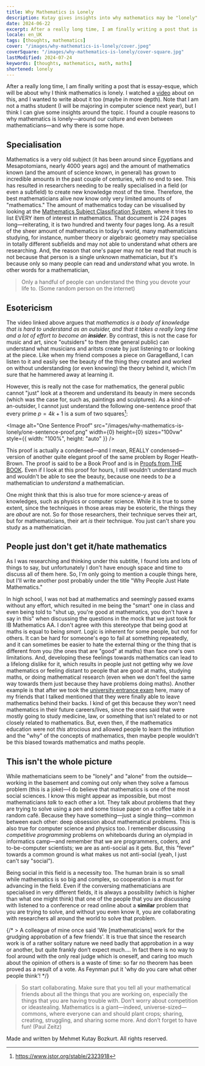 ```yaml
---
title: Why Mathematics is Lonely
description: Kutay gives insights into why mathematics may be "lonely" and why that might not be the case.
date: 2024-06-22
excerpt: After a really long time, I am finally writing a post that is essay-esque, which will be about why I think mathematics is lonely. I watched a [video](https://www.youtube.com/watch?v=LEsI4kPEkgw) about on this, and I wanted to write about it too (maybe in more depth). Note that I am not a maths student (I will be majoring in computer science next year), but I think I can give some insights around the topic. I found a couple reasons to why mathematics is lonely—around our culture and even between mathematicians—and why there is some hope.
locale: en_UK
tags: [thoughts, mathematics]
cover: "/images/why-mathematics-is-lonely/cover.jpeg"
coverSquare: "/images/why-mathematics-is-lonely/cover-square.jpg"
lastModified: 2024-07-24
keywords: [thoughts, mathematics, math, maths]
shortened: lonely
---
```

After a really long time, I am finally writing a post that is essay-esque, which will be about why I
think mathematics is lonely. I watched a [video](https://www.youtube.com/watch?v=LEsI4kPEkgw) about on this,
and I wanted to write about it too (maybe in more depth). Note that I am not a maths student (I will
be majoring in computer science next year), but I think I can give some insights around the topic.
I found a couple reasons to why mathematics is lonely—around our culture and even between 
mathematicians—and why there is some hope.

## Specialisation

Mathematics is a very old subject (it has been around since Egyptians and Mesapotomians, nearly 4000 years ago)
and the amount of mathematics known (and the amount of science known, in general) has grown to incredible amounts in the
past couple of centuries, with no end to see. This has resulted in researchers needing to be really specialised in a field 
(or even a subfield) to create new knowledge most of the time. Therefore, the best mathematicians alive 
now know only very limited amounts of "mathematics." The amount of mathematics today can be visualised by looking 
at the [Mathematics Subject Classification System](https://msc2020.org/MSC_2020.pdf), where it tries to list EVERY item
of interest in mathematics. That document is 224 pages long—reiterating, it is two hundred and twenty four
pages long. As a result of the sheer amount of mathematics in today's world, many mathematicians 
studying, for instance, number theory or algebraic geometry may specialise in totally different subfields and
may not able to understand what others are researching. And, the reason that one's paper may not be read
that much is not because that person is a single unknown mathematician, but it's because only so many 
people can read and *understand* what you wrote. In other words for a mathematician,

> Only a handful of people can understand the thing you devote your life to. (Some random person on the internet)

## Esotericism

The video linked above argues that *mathematics is a body of knowledge that is hard to understand as an outsider, 
and that it takes a really long time and a lot of effort to become an **insider***. By contrast, this is not the case for 
music and art, since "outsiders" to them (the general public) can understand what musicians and aritsts create
by just listening to or looking at the piece. Like when my friend composes a piece on GarageBand, I can listen 
to it and easily see the beauty of the thing they created and worked on without understanding (or even knowing) 
the theory behind it, which I'm sure that he hammered away at learning it.

However, this is really not the case for mathematics, the general public cannot "just" look at a theorem and 
understand its beauty in mere seconds (which was the case for, such as, paintings and sculptures). As a kind-of-an-outsider,
I cannot just understand the following one-sentence proof that every prime $p = 4k + 1$ is a sum of two squares[^1]: 

<Image
  alt="One Sentence Proof"
  src="/images/why-mathematics-is-lonely/one-sentence-proof.png"
  width={0}
  height={0}
  sizes="100vw"
  style={{ width: "100%", height: "auto" }}
/>

This proof is actually a condensed—and I mean, REALLY condensed—version of another quite elegant proof of the
same problem by Roger Heath-Brown. The proof is said to be a Book Proof and is in [Proofs from THE BOOK](https://en.wikipedia.org/wiki/Proofs_from_THE_BOOK).
Even if I look at this proof for hours, I still wouldn't understand much and wouldn't be able to see the beauty, 
because one needs to *be* a mathematician to *understand* a mathematician.

One might think that this is also true for more science-y areas of knowledges, such as physics or computer science.
While it is true to some extent, since the techniques in those areas may be esoteric, the things they are _about_ are not.
So for those researchers, their technique serves their art, but for mathematicians, their art _is_ their technique.
You just can't share you study as a mathematician.

## People just don't get it/hate mathematics

As I was researching and thinking under this subtitle, I found lots and lots of things to say, but unfortunately 
I don't have enough space and time to discuss all of them here. So, I'm only going to mention a couple things here,
but I'll write another post probably under the title "Why People Just Hate Mathematics."

In high school,
I was not bad at mathematics and seemingly passed exams without any effort, which resulted in me being the "smart" one 
in class and even being told to "shut up, you're good at mathematics, you don't have a say in this" when discussing 
the questions in the mock that we just took for IB Mathematics AA.
I don't agree with this stereotype that being good at maths is equal to being *smart*. Logic is inherent for some people, 
but not for others. It can be hard for someone's ego to fail at something repeatedly, and it can sometimes be easier to 
hate the external thing or the thing that is different from you (the ones that are "good" at maths) than face one's own limitations.
And, developing these feelings towards mathematics can lead to a lifelong dislike for it, which results in people just 
not getting why we *love* mathematics or feeling distant to people that are good at maths, studying maths, or 
doing mathematical research (even when we don't feel the same way towards them just because they have problems doing maths). 
Another example is that after we took the [university entrance exam](https://www.mkutay.dev/posts/trying-to-go-to-college) here, 
many of my friends that I talked mentioned that they were finally able to leave mathematics behind their backs. I kind of get this because
they won't need mathematics in their future careers/lives, since the ones said that were mostly going to study medicine, law, 
or something that isn't related to or not closely related to mathematics. But, even then, if the mathematics education were 
not *this* atrocious and allowed people to learn the intitution and the "why" of the concepts of mathematics, then 
maybe people wouldn't be this biased towards mathematics and maths people.

## This isn't the whole picture

While mathematicians seem to be "lonely" and "alone" from the outside—working in the basement and coming out only when 
they solve a famous problem (this is a joke)—I do believe that mathematics is one of the most social sciences.
I know this might appear as impossible, but most mathematicians *talk* to each other a lot. They talk about problems that 
they are trying to solve using a pen and some tissue paper on a coffee table in a random café. Because they have 
something—just a single thing—common between each other: deep obsession about mathematical problems. This is also 
true for computer science and physics too. I remember discussing *competitive programming* problems on whiteboards
during an olympiad in informatics camp—and remember that we are programmers, coders, and to-be-computer scientists; 
we are as anti-social as it gets. But, this "fever" towards a common ground is what makes us not anti-social (yeah, I
just can't say "social").

Being social in this field is a necessity too. The human brain is so small while mathematics is so big and complex, 
so cooperation is a must for advancing in the field. Even if the conversing mathematicians are specialised in 
very different fields, it is always a possibility (which is higher than what one might think) that one of the 
people that you are discussing with listened to a conference or read online about a **similar** problem that 
you are trying to solve, and without you even know it, you are collaborating with researchers all around the world
to solve that problem.

{/* > A colleague of mine once said 'We [mathematicians] work for the grudging approbation of a few friends'. It is true that since the research work is of a rather solitary nature we need badly that approbation in a way or another, but quite frankly don’t expect much.... In fact there is no way to fool around with the only real judge which is oneself, and caring too much about the opinion of others is a waste of time: so far no theorem has been proved as a result of a vote. As Feynman put it 'why do you care what other people think'! */}

> So start collaborating. Make sure that you tell all your mathematical friends about all the things that you are working on, especially the things that you are having trouble with. Don’t worry about competition or ideastealing. Mathematics is a giant—indeed, universe-sized—commons, where everyone can and should plant crops; sharing, creating, struggling, and sharing some more. And don’t forget to have fun! (Paul Zeitz)

[^1]: https://www.jstor.org/stable/2323918

Made and written by Mehmet Kutay Bozkurt. All rights reserved.